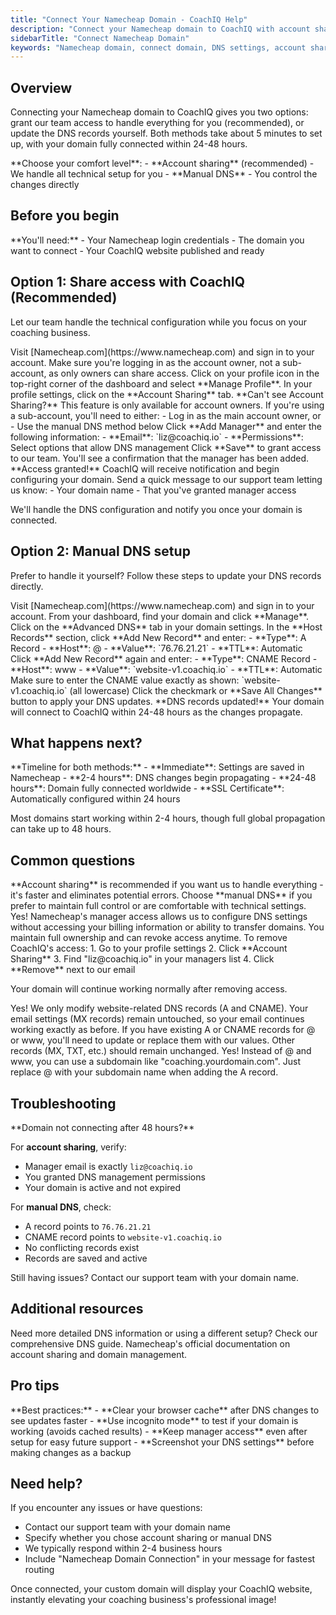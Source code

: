 ```yaml
---
title: "Connect Your Namecheap Domain - CoachIQ Help"
description: "Connect your Namecheap domain to CoachIQ with account sharing or manual DNS setup. Step-by-step guide for both methods with complete instructions."
sidebarTitle: "Connect Namecheap Domain"
keywords: "Namecheap domain, connect domain, DNS settings, account sharing, CoachIQ Namecheap"
---
```


## Overview

Connecting your Namecheap domain to CoachIQ gives you two options: grant our team access to handle everything for you (recommended), or update the DNS records yourself. Both methods take about 5 minutes to set up, with your domain fully connected within 24-48 hours.

<Info>
**Choose your comfort level**: 
- **Account sharing** (recommended) - We handle all technical setup for you
- **Manual DNS** - You control the changes directly
</Info>

## Before you begin

<Note>
**You'll need:**
- Your Namecheap login credentials
- The domain you want to connect
- Your CoachIQ website published and ready
</Note>

## Option 1: Share access with CoachIQ (Recommended)

Let our team handle the technical configuration while you focus on your coaching business.

<Steps>
<Step title="Log in to Namecheap">
Visit [Namecheap.com](https://www.namecheap.com) and sign in to your account.

<Tip>
Make sure you're logging in as the account owner, not a sub-account, as only owners can share access.
</Tip>
</Step>

<Step title="Access your profile">
Click on your profile icon in the top-right corner of the dashboard and select **Manage Profile**.

</Step>

<Step title="Navigate to Account Sharing">
In your profile settings, click on the **Account Sharing** tab.

<Warning>
**Can't see Account Sharing?**
This feature is only available for account owners. If you're using a sub-account, you'll need to either:
- Log in as the main account owner, or
- Use the manual DNS method below
</Warning>
</Step>

<Step title="Add CoachIQ as a manager">
Click **Add Manager** and enter the following information:
- **Email**: `liz@coachiq.io`
- **Permissions**: Select options that allow DNS management

</Step>

<Step title="Save and confirm">
Click **Save** to grant access to our team. You'll see a confirmation that the manager has been added.

<Check>
**Access granted!** CoachIQ will receive notification and begin configuring your domain.
</Check>
</Step>

<Step title="Notify CoachIQ support">
Send a quick message to our support team letting us know:
- Your domain name
- That you've granted manager access

We'll handle the DNS configuration and notify you once your domain is connected.
</Step>
</Steps>

## Option 2: Manual DNS setup

Prefer to handle it yourself? Follow these steps to update your DNS records directly.

<Steps>
<Step title="Log in to Namecheap">
Visit [Namecheap.com](https://www.namecheap.com) and sign in to your account.
</Step>

<Step title="Access your domain">
From your dashboard, find your domain and click **Manage**.

</Step>

<Step title="Navigate to Advanced DNS">
Click on the **Advanced DNS** tab in your domain settings.

</Step>

<Step title="Add the A Record">
In the **Host Records** section, click **Add New Record** and enter:
- **Type**: A Record
- **Host**: @
- **Value**: `76.76.21.21`
- **TTL**: Automatic

</Step>

<Step title="Add the CNAME Record">
Click **Add New Record** again and enter:
- **Type**: CNAME Record
- **Host**: www
- **Value**: `website-v1.coachiq.io`
- **TTL**: Automatic


<Warning>
Make sure to enter the CNAME value exactly as shown: `website-v1.coachiq.io` (all lowercase)
</Warning>
</Step>

<Step title="Save your changes">
Click the checkmark or **Save All Changes** button to apply your DNS updates.

<Check>
**DNS records updated!** Your domain will connect to CoachIQ within 24-48 hours as the changes propagate.
</Check>
</Step>
</Steps>

## What happens next?

<Info>
**Timeline for both methods:**
- **Immediate**: Settings are saved in Namecheap
- **2-4 hours**: DNS changes begin propagating
- **24-48 hours**: Domain fully connected worldwide
- **SSL Certificate**: Automatically configured within 24 hours

Most domains start working within 2-4 hours, though full global propagation can take up to 48 hours.
</Info>

## Common questions

<AccordionGroup>
<Accordion title="Which method should I choose?">
**Account sharing** is recommended if you want us to handle everything - it's faster and eliminates potential errors. Choose **manual DNS** if you prefer to maintain full control or are comfortable with technical settings.
</Accordion>

<Accordion title="Is account sharing safe?">
Yes! Namecheap's manager access allows us to configure DNS settings without accessing your billing information or ability to transfer domains. You maintain full ownership and can revoke access anytime.
</Accordion>

<Accordion title="How do I remove manager access later?">
To remove CoachIQ's access:
1. Go to your profile settings
2. Click **Account Sharing**
3. Find "liz@coachiq.io" in your managers list
4. Click **Remove** next to our email

Your domain will continue working normally after removing access.
</Accordion>

<Accordion title="Will my email still work?">
Yes! We only modify website-related DNS records (A and CNAME). Your email settings (MX records) remain untouched, so your email continues working exactly as before.
</Accordion>

<Accordion title="What if I already have DNS records?">
If you have existing A or CNAME records for @ or www, you'll need to update or replace them with our values. Other records (MX, TXT, etc.) should remain unchanged.
</Accordion>

<Accordion title="Can I use a subdomain instead?">
Yes! Instead of @ and www, you can use a subdomain like "coaching.yourdomain.com". Just replace @ with your subdomain name when adding the A record.
</Accordion>
</AccordionGroup>

## Troubleshooting

<Warning>
**Domain not connecting after 48 hours?**

For **account sharing**, verify:
- Manager email is exactly `liz@coachiq.io`
- You granted DNS management permissions
- Your domain is active and not expired

For **manual DNS**, check:
- A record points to `76.76.21.21`
- CNAME record points to `website-v1.coachiq.io`
- No conflicting records exist
- Records are saved and active

Still having issues? Contact our support team with your domain name.
</Warning>

## Additional resources

<Card title="DNS & Permissions Guide" icon="server" href="/website/domain-setup/dns-permissions">
Need more detailed DNS information or using a different setup? Check our comprehensive DNS guide.
</Card>

<Card title="Namecheap Help Docs" icon="external-link" href="https://www.namecheap.com/support/knowledgebase/article.aspx/192/46/how-do-i-share-access-to-my-domain-with-other-users/">
Namecheap's official documentation on account sharing and domain management.
</Card>

## Pro tips

<Tip>
**Best practices:**
- **Clear your browser cache** after DNS changes to see updates faster
- **Use incognito mode** to test if your domain is working (avoids cached results)
- **Keep manager access** even after setup for easy future support
- **Screenshot your DNS settings** before making changes as a backup
</Tip>

## Need help?

If you encounter any issues or have questions:
- Contact our support team with your domain name
- Specify whether you chose account sharing or manual DNS
- We typically respond within 2-4 business hours
- Include "Namecheap Domain Connection" in your message for fastest routing

Once connected, your custom domain will display your CoachIQ website, instantly elevating your coaching business's professional image!